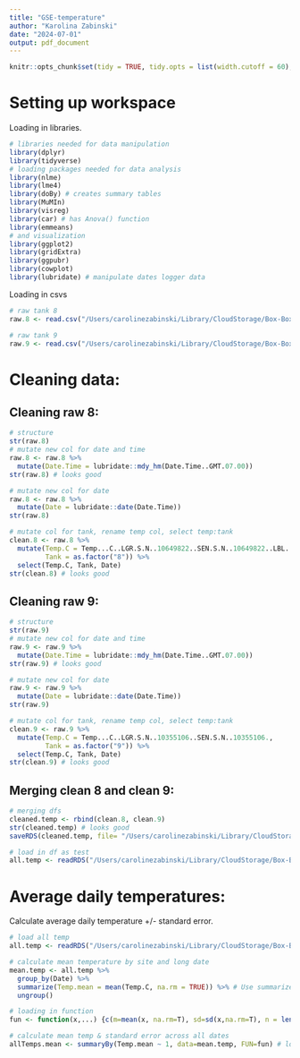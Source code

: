 ```yaml
---
title: "GSE-temperature"
author: "Karolina Zabinski"
date: "2024-07-01"
output: pdf_document
---
```


```r
knitr::opts_chunk$set(tidy = TRUE, tidy.opts = list(width.cutoff = 60), root.dir ="~/Library/CloudStorage/Box-Box/GSE/GrainSizeExperiment" )
``` 

# Setting up workspace  
Loading in libraries.  
```r
# libraries needed for data manipulation
library(dplyr)
library(tidyverse)
# loading packages needed for data analysis
library(nlme) 
library(lme4)
library(doBy) # creates summary tables
library(MuMIn)
library(visreg)
library(car) # has Anova() function
library(emmeans)
# and visualization
library(ggplot2)
library(gridExtra)
library(ggpubr)
library(cowplot)
library(lubridate) # manipulate dates logger data
```  
Loading in csvs   
```r
# raw tank 8
raw.8 <- read.csv("/Users/carolinezabinski/Library/CloudStorage/Box-Box/GSE/GrainSizeExperiment/data/Temp_Tank8.csv",  header=T, dec=".")

# raw tank 9
raw.9 <- read.csv("/Users/carolinezabinski/Library/CloudStorage/Box-Box/GSE/GrainSizeExperiment/data/Temp_Tank9.csv",  header=T, dec=".")
```  

# Cleaning data:    
## Cleaning raw 8:  
```r
# structure
str(raw.8)
# mutate new col for date and time 
raw.8 <- raw.8 %>%
  mutate(Date.Time = lubridate::mdy_hm(Date.Time..GMT.07.00))
str(raw.8) # looks good

# mutate new col for date
raw.8 <- raw.8 %>%
  mutate(Date = lubridate::date(Date.Time))
str(raw.8)

# mutate col for tank, rename temp col, select temp:tank
clean.8 <- raw.8 %>%
  mutate(Temp.C = Temp...C..LGR.S.N..10649822..SEN.S.N..10649822..LBL..Temp.,
         Tank = as.factor("8")) %>%
  select(Temp.C, Tank, Date)
str(clean.8) # looks good
```  
## Cleaning raw 9:  
```r
# structure
str(raw.9)
# mutate new col for date and time 
raw.9 <- raw.9 %>%
  mutate(Date.Time = lubridate::mdy_hm(Date.Time..GMT.07.00))
str(raw.9) # looks good

# mutate new col for date
raw.9 <- raw.9 %>%
  mutate(Date = lubridate::date(Date.Time))
str(raw.9)

# mutate col for tank, rename temp col, select temp:tank
clean.9 <- raw.9 %>%
  mutate(Temp.C = Temp...C..LGR.S.N..10355106..SEN.S.N..10355106.,
         Tank = as.factor("9")) %>%
  select(Temp.C, Tank, Date)
str(clean.9) # looks good
``` 
## Merging clean 8 and clean 9:  
```r
# merging dfs
cleaned.temp <- rbind(clean.8, clean.9)
str(cleaned.temp) # looks good
saveRDS(cleaned.temp, file= "/Users/carolinezabinski/Library/CloudStorage/Box-Box/GSE/GrainSizeExperiment/output/temperature-data.rds")

# load in df as test
all.temp <- readRDS("/Users/carolinezabinski/Library/CloudStorage/Box-Box/GSE/GrainSizeExperiment/output/temperature-data.rds") # looks good
```

# Average daily temperatures:  
Calculate average daily temperature +/- standard error.  
```r
# load all temp
all.temp <- readRDS("/Users/carolinezabinski/Library/CloudStorage/Box-Box/GSE/GrainSizeExperiment/output/temperature-data.rds") 

# calculate mean temperature by site and long date
mean.temp <- all.temp %>% 
  group_by(Date) %>%
  summarize(Temp.mean = mean(Temp.C, na.rm = TRUE)) %>% # Use summarize to aggregate the data
  ungroup()

# loading in function
fun <- function(x,...) {c(m=mean(x, na.rm=T), sd=sd(x,na.rm=T), n = length(x), se=sd(x,na.rm=T)/sqrt(length(x)))}

# calculate mean temp & standard error across all dates
allTemps.mean <- summaryBy(Temp.mean ~ 1, data=mean.temp, FUN=fun) # looks good
```  



